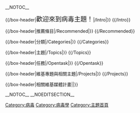 __NOTOC__
<div style="clear:both; width:100%">
{{/box-header|<big><big>歡迎來到病毒主題！</big></big>|{{FULLPAGENAME}}/Intro|}}
{{/Intro}}
{{Box-footer}}
{{Purge link portals|'''更換下方欄位顯示內容'''}}
<div class="portal-column-left-wide"> <!-- Switch to one column on narrow screens -->
{{Random portal component|max=20|header=精選病毒|footer=更多|subpage=Selected virus}}
{{Random portal component|max=24|header=病毒感染|footer=更多|subpage=Selected article}}
{{Random portal component|max=16|header=疫情|footer=更多|subpage=Selected outbreak}}
{{Random portal component|max=25|header=精選圖片|footer=更多|subpage=Selected picture}}
{{Random portal component|max=5|header=語錄|footer=更多|subpage=Selected quotation}}

{{/box-header|推薦條目|{{FULLPAGENAME}}/Recommended|}}
{{/Recommended}}
{{Box-footer}}
</div>

<div class="portal-column-right-narrow">
{{Random portal component|max=1|header=相關新聞|footer=存檔|subpage=News}}
{{Random portal component|max=10|header=你知道嗎？|footer=更多|subpage=Did you know}}
{{Random portal component|max=19|header=傳記|footer=更多|subpage=Selected biography}}
{{Random portal component|max=16|header=防治|footer=更多|subpage=Selected intervention}}
{{/box-header|分類|{{FULLPAGENAME}}/Categories|}}
{{/Categories}}
{{Box-footer}}
</div>

<div style="clear:both; width:100%">
{{/box-header|主題|{{FULLPAGENAME}}/Topics|}}
{{/Topics}}
{{Box-footer}}
</div>

<div class="portal-column-left">
{{/box-header|任務|{{FULLPAGENAME}}/Opentask|}}
{{/Opentask}}
{{Box-footer}}
</div>

<div class="portal-column-right">
{{/box-header|維基專題與相關主題|{{FULLPAGENAME}}/Projects|}}
{{/Projects}}
{{Box-footer}}
</div>

{{/box-header|相關維基媒體計畫|{{FULLPAGENAME}}|}}
{{Wikimedia for portals}}
{{Box-footer}}
</div>
{{portals}}

{{center|{{purgepage}}}}

__NOTOC__ __NOEDITSECTION__

[[Category:病毒|Category:病毒]]
[[Category:病毒學|Category:病毒學]]
[[Category:主題首頁|Category:主題首頁]]